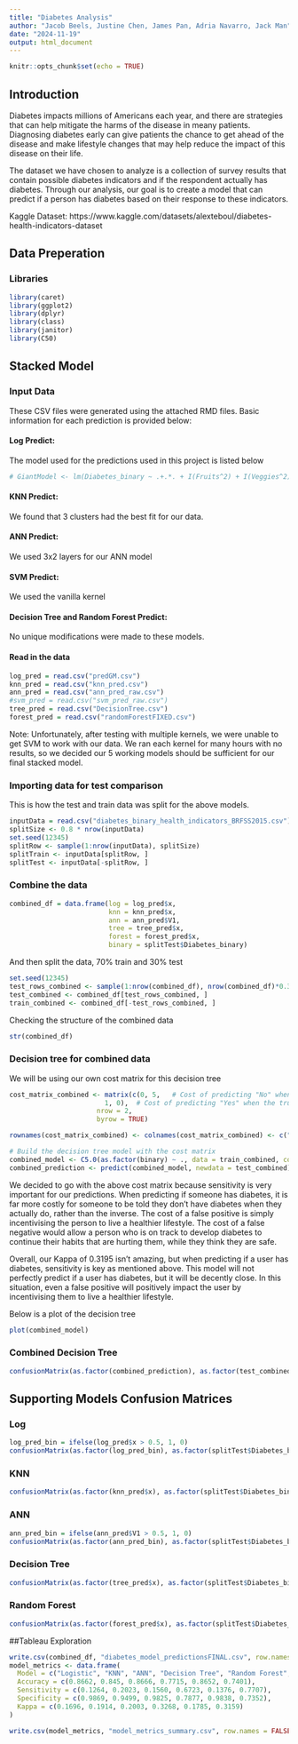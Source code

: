---
title: "Diabetes Analysis"
author: "Jacob Beels, Justine Chen, James Pan, Adria Navarro, Jack Man"
date: "2024-11-19"
output: html_document
---

```{r setup, include=FALSE}
knitr::opts_chunk$set(echo = TRUE)
```

## Introduction
Diabetes impacts millions of Americans each year, and there are strategies that can help mitigate the harms of the disease in meany patients. Diagnosing diabetes early can give patients the chance to get ahead of the disease and make lifestyle changes that may help reduce the impact of this disease on their life. 

The dataset we have chosen to analyze is a collection of survey results that contain possible diabetes indicators and if the respondent actually has diabetes. Through our analysis, our goal is to create a model that can predict if a person has diabetes based on their response to these indicators. 

Kaggle Dataset: https://www.kaggle.com/datasets/alexteboul/diabetes-health-indicators-dataset

## Data Preperation
### Libraries
```{r, results = 'hide'}
library(caret)
library(ggplot2)
library(dplyr)
library(class)
library(janitor)
library(C50)
```

## Stacked Model

### Input Data

These CSV files were generated using the attached RMD files. Basic information for each prediction is provided below:

#### Log Predict: 
The model used for the predictions used in this project is listed below
```{r}
# GiantModel <- lm(Diabetes_binary ~ .+.*. + I(Fruits^2) + I(Veggies^2) + I(PhysHlth^2) + Fruits + PhysHlth + Veggies, data = data_train)
```

#### KNN Predict:
We found that 3 clusters had the best fit for our data.

#### ANN Predict:
We used 3x2 layers for our ANN model

#### SVM Predict:
We used the vanilla kernel 

#### Decision Tree and Random Forest Predict:
No unique modifications were made to these models. 


#### Read in the data
```{r, results = 'hide'}
log_pred = read.csv("predGM.csv")
knn_pred = read.csv("knn_pred.csv")
ann_pred = read.csv("ann_pred_raw.csv")
#svm_pred = read.csv("svm_pred_raw.csv")
tree_pred = read.csv("DecisionTree.csv")
forest_pred = read.csv("randomForestFIXED.csv")
```
Note: Unfortunately, after testing with multiple kernels, we were unable to get SVM to work with our data. We ran each kernel for many hours with no results, so we decided our 5 working models should be sufficient for our final stacked model. 

### Importing data for test comparison
This is how the test and train data was split for the above models. 
```{r, results = 'hide'}
inputData = read.csv("diabetes_binary_health_indicators_BRFSS2015.csv")
splitSize <- 0.8 * nrow(inputData)
set.seed(12345)
splitRow <- sample(1:nrow(inputData), splitSize)
splitTrain <- inputData[splitRow, ]
splitTest <- inputData[-splitRow, ]
```



### Combine the data
```{r}
combined_df = data.frame(log = log_pred$x, 
                         knn = knn_pred$x, 
                         ann = ann_pred$V1, 
                         tree = tree_pred$x,
                         forest = forest_pred$x,
                         binary = splitTest$Diabetes_binary)
```

And then split the data, 70% train and 30% test
```{r}
set.seed(12345)
test_rows_combined <- sample(1:nrow(combined_df), nrow(combined_df)*0.3)
test_combined <- combined_df[test_rows_combined, ]
train_combined <- combined_df[-test_rows_combined, ]
```

Checking the structure of the combined data
```{r}
str(combined_df)
```

### Decision tree for combined data

We will be using our own cost matrix for this decision tree
```{r}
cost_matrix_combined <- matrix(c(0, 5,   # Cost of predicting "No" when the true class is "Yes"
                        1, 0),  # Cost of predicting "Yes" when the true class is "No"
                      nrow = 2, 
                      byrow = TRUE)

rownames(cost_matrix_combined) <- colnames(cost_matrix_combined) <- c("0", "1")

# Build the decision tree model with the cost matrix
combined_model <- C5.0(as.factor(binary) ~ ., data = train_combined, costs = cost_matrix_combined)
combined_prediction <- predict(combined_model, newdata = test_combined)
```

We decided to go with the above cost matrix because sensitivity is very important for our predictions. When predicting if someone has diabetes, it is far more costly for someone to be told they don't have diabetes when they actually do, rather than the inverse. The cost of a false positive is simply incentivising the person to live a healthier lifestyle. The cost of a false negative would allow a person who is on track to develop diabetes to continue their habits that are hurting them, while they think they are safe. 


Overall, our Kappa of 0.3195 isn't amazing, but when predicting if a user has diabetes, sensitivity is key as mentioned above. This model will not perfectly predict if a user has diabetes, but it will be decently close. In this situation, even a false positive will positively impact the user by incentivising them to live a healthier lifestyle. 



Below is a plot of the decision tree
```{r}
plot(combined_model)
```

### Combined Decision Tree
```{r}
confusionMatrix(as.factor(combined_prediction), as.factor(test_combined$binary), positive = "1")
```

## Supporting Models Confusion Matrices

### Log
```{r}
log_pred_bin = ifelse(log_pred$x > 0.5, 1, 0)
confusionMatrix(as.factor(log_pred_bin), as.factor(splitTest$Diabetes_binary), positive = "1")
```

### KNN
```{r}
confusionMatrix(as.factor(knn_pred$x), as.factor(splitTest$Diabetes_binary), positive = "1")
```

### ANN
```{r}
ann_pred_bin = ifelse(ann_pred$V1 > 0.5, 1, 0)
confusionMatrix(as.factor(ann_pred_bin), as.factor(splitTest$Diabetes_binary), positive = "1")
```

### Decision Tree
```{r}
confusionMatrix(as.factor(tree_pred$x), as.factor(splitTest$Diabetes_binary), positive = "1")
```

### Random Forest
```{r}
confusionMatrix(as.factor(forest_pred$x), as.factor(splitTest$Diabetes_binary), positive = "1")
```


##Tableau Exploration
```{r}
write.csv(combined_df, "diabetes_model_predictionsFINAL.csv", row.names = FALSE)
model_metrics <- data.frame(
  Model = c("Logistic", "KNN", "ANN", "Decision Tree", "Random Forest", "Combined Model"),
  Accuracy = c(0.8662, 0.845, 0.8666, 0.7715, 0.8652, 0.7401),
  Sensitivity = c(0.1264, 0.2023, 0.1560, 0.6723, 0.1376, 0.7707),
  Specificity = c(0.9869, 0.9499, 0.9825, 0.7877, 0.9838, 0.7352),
  Kappa = c(0.1696, 0.1914, 0.2003, 0.3268, 0.1785, 0.3159)
)

write.csv(model_metrics, "model_metrics_summary.csv", row.names = FALSE)
```

